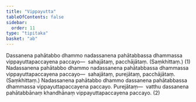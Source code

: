 ```yaml
---
title: "Vippayutta"
tableOfContents: false
sidebar:
  order: 11
type: "tipitaka"
basket: "ab"
---
```



<DynamicBreadcrumb />

<Division number="26">

<Paragraph number="4116">
Dassanena pahātabbo dhammo nadassanena pahātabbassa dhammassa vippayuttapaccayena paccayo—  sahajātaṃ, pacchājātaṃ. (Saṃkhittaṃ.) (1)
</Paragraph>

<Paragraph number="4117">
Nadassanena pahātabbo dhammo nadassanena pahātabbassa dhammassa vippayuttapaccayena paccayo—  sahajātaṃ, purejātaṃ, pacchājātaṃ. (Saṃkhittaṃ.)
</Paragraph>

<Paragraph number="4118">
Nadassanena pahātabbo dhammo dassanena pahātabbassa dhammassa vippayuttapaccayena paccayo. <Emphasis>Purejātaṃ</Emphasis>—  vatthu dassanena pahātabbānaṃ khandhānaṃ vippayuttapaccayena paccayo. (2)
</Paragraph>
</Division>